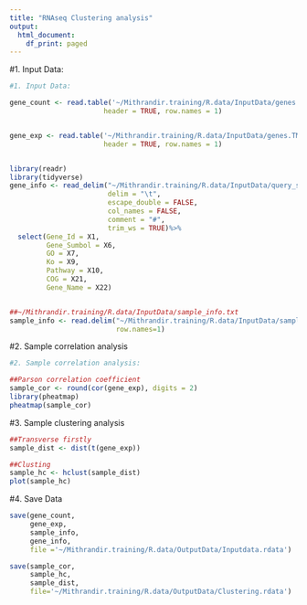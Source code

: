 ```yaml
---
title: "RNAseq Clustering analysis"
output:
  html_document:
    df_print: paged
---
```

#1. Input Data: 

```r
#1. Input Data: 

gene_count <- read.table('~/Mithrandir.training/R.data/InputData/genes.counts.matrix', 
                       header = TRUE, row.names = 1)


gene_exp <- read.table('~/Mithrandir.training/R.data/InputData/genes.TMM.EXPR.matrix', 
                       header = TRUE, row.names = 1)


library(readr)
library(tidyverse)
gene_info <- read_delim("~/Mithrandir.training/R.data/InputData/query_seqs.fa.emapper.annotations",
                        delim = "\t", 
                        escape_double = FALSE, 
                        col_names = FALSE, 
                        comment = "#", 
                        trim_ws = TRUE)%>%
  select(Gene_Id = X1,
         Gene_Sumbol = X6,
         GO = X7,
         Ko = X9,
         Pathway = X10,
         COG = X21,
         Gene_Name = X22)


##~/Mithrandir.training/R.data/InputData/sample_info.txt
sample_info <- read.delim("~/Mithrandir.training/R.data/InputData/sample_info.txt", 
                          row.names=1)
```
#2. Sample correlation analysis

```r
#2. Sample correlation analysis:

##Parson correlation coefficient
sample_cor <- round(cor(gene_exp), digits = 2)
library(pheatmap)
pheatmap(sample_cor)
```
#3. Sample clustering analysis

```r
##Transverse firstly
sample_dist <- dist(t(gene_exp))

##Clusting
sample_hc <- hclust(sample_dist)
plot(sample_hc)
```

#4. Save Data

```r
save(gene_count, 
     gene_exp, 
     sample_info, 
     gene_info, 
     file ='~/Mithrandir.training/R.data/OutputData/Inputdata.rdata')

save(sample_cor, 
     sample_hc, 
     sample_dist,
     file='~/Mithrandir.training/R.data/OutputData/Clustering.rdata')
```

